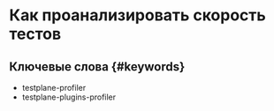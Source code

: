 # Как проанализировать скорость тестов

## Ключевые слова {#keywords}

-   testplane-profiler
-   testplane-plugins-profiler

